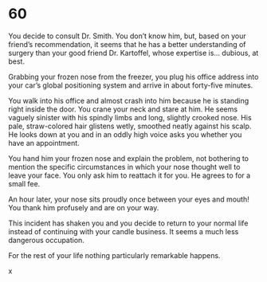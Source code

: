 # 60 {#sec-60}

You decide to consult Dr. Smith. You don’t know him, but, based on your friend’s recommendation, it seems that he has a better understanding of surgery than your good friend Dr. Kartoffel, whose expertise is… dubious, at best.

Grabbing your frozen nose from the freezer, you plug his office address into your car’s global positioning system and arrive in about forty-five minutes. 

You walk into his office and almost crash into him because he is standing right inside the door. You crane your neck and stare at him. He seems vaguely sinister with his spindly limbs and long, slightly crooked nose. His pale, straw-colored hair glistens wetly, smoothed neatly against his scalp. He looks down at you and in an oddly high voice asks you whether you have an appointment.

You hand him your frozen nose and explain the problem, not bothering to mention the specific circumstances in which your nose thought well to leave your face. You only ask him to reattach it for you. He agrees to for a small fee.




An hour later, your nose sits proudly once between your eyes and mouth! You thank him profusely and are on your way. 

This incident has shaken you and you decide to return to your normal life instead of continuing with your candle business. It seems a much less dangerous occupation.

For the rest of your life nothing particularly remarkable happens.

x

